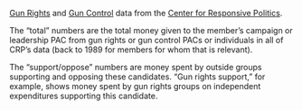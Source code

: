 [Gun Rights](https://www.opensecrets.org/industries/summary.php?ind=Q13&recipdetail=A&sortorder=U&cycle=All) and [Gun Control](https://www.opensecrets.org/industries/summary.php?ind=Q12&recipdetail=A&sortorder=U&cycle=All) data from the [Center for Responsive Politics](https://www.opensecrets.org/about/).

The “total” numbers are the total money given to the member’s campaign or leadership PAC from gun rights or gun control PACs or individuals in all of CRP’s data (back to 1989 for members for whom that is relevant).

The “support/oppose” numbers are money spent by outside groups supporting and opposing these candidates. “Gun rights support,” for example, shows money spent by gun rights groups on independent expenditures supporting this candidate.
